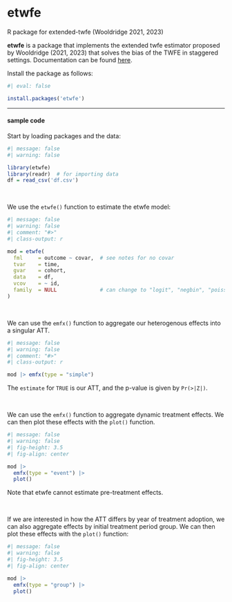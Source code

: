 # etwfe {.unnumbered}

::: small
R package for extended-twfe (Wooldridge 2021, 2023)
:::

**etwfe** is a package that implements the extended twfe estimator proposed by Wooldridge (2021, 2023) that solves the bias of the TWFE in staggered settings. Documentation can be found [here](https://grantmcdermott.com/etwfe/index.html).

Install the package as follows:

```r
#| eval: false

install.packages('etwfe')
```

------------------------------------------------------------------------

#### sample code

Start by loading packages and the data:

```r
#| message: false
#| warning: false

library(etwfe)
library(readr)  # for importing data
df = read_csv('df.csv')
```

<br />

We use the `etwfe()` function to estimate the etwfe model:

```r
#| message: false
#| warning: false
#| comment: "#>"
#| class-output: r

mod = etwfe(
  fml     = outcome ~ covar,  # see notes for no covar
  tvar    = time,
  gvar    = cohort,
  data    = df,
  vcov    = ~ id,
  family  = NULL              # can change to "logit", "negbin", "poisson"
)
```

<br />

We can use the `emfx()` function to aggregate our heterogenous effects into a singular ATT.

```r
#| message: false
#| warning: false
#| comment: "#>"
#| class-output: r

mod |> emfx(type = "simple")
```

The `estimate` for `TRUE` is our ATT, and the p-value is given by `Pr(>|Z|)`.

<br />

We can use the `emfx()` function to aggregate dynamic treatment effects. We can then plot these effects with the `plot()` function.

```r
#| message: false
#| warning: false
#| fig-height: 3.5
#| fig-align: center

mod |>
  emfx(type = "event") |>
  plot()
```

Note that etwfe cannot estimate pre-treatment effects.

<br />

If we are interested in how the ATT differs by year of treatment adoption, we can also aggregate effects by initial treatment period group. We can then plot these effects with the `plot()` function:

```r
#| message: false
#| warning: false
#| fig-height: 3.5
#| fig-align: center

mod |>
  emfx(type = "group") |>
  plot()
```
